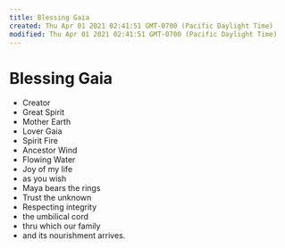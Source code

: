 ```yaml
---
title: Blessing Gaia
created: Thu Apr 01 2021 02:41:51 GMT-0700 (Pacific Daylight Time)
modified: Thu Apr 01 2021 02:41:51 GMT-0700 (Pacific Daylight Time)
---
```

# Blessing Gaia

- Creator
- Great Spirit
- Mother Earth
- Lover Gaia
- Spirit Fire
- Ancestor Wind
- Flowing Water
- Joy of my life
- as you wish
- Maya bears the rings
- Trust the unknown
- Respecting integrity
- the umbilical cord
- thru which our family
- and its nourishment arrives.
